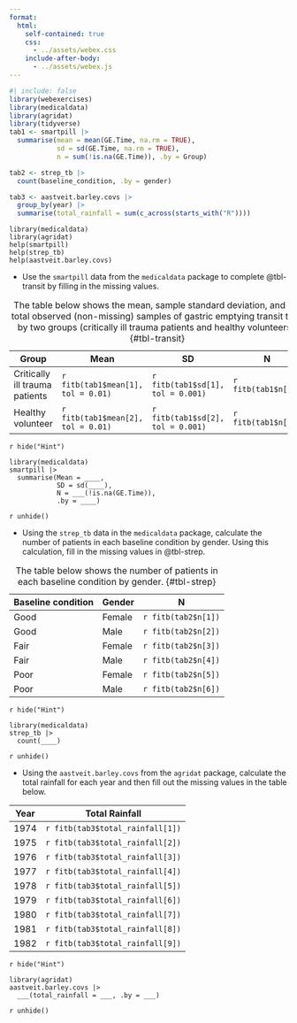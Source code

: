 ```yaml
---
format: 
  html:
    self-contained: true
    css: 
      - ../assets/webex.css
    include-after-body: 
      - ../assets/webex.js
---
```


```r
#| include: false
library(webexercises)
library(medicaldata)
library(agridat)
library(tidyverse)
tab1 <- smartpill |> 
  summarise(mean = mean(GE.Time, na.rm = TRUE), 
            sd = sd(GE.Time, na.rm = TRUE),
            n = sum(!is.na(GE.Time)), .by = Group)

tab2 <- strep_tb |> 
  count(baseline_condition, .by = gender)

tab3 <- aastveit.barley.covs |> 
  group_by(year) |> 
  summarise(total_rainfall = sum(c_across(starts_with("R"))))

```

```webr-r
library(medicaldata)
library(agridat)
help(smartpill)
help(strep_tb)
help(aastveit.barley.covs)
```


- Use the `smartpill` data from the `medicaldata` package to complete @tbl-transit by filling in the missing values. 


| Group | Mean | SD | N | 
|-------|-----------|---|---|
| Critically ill trauma patients | `r fitb(tab1$mean[1], tol = 0.01)` | `r fitb(tab1$sd[1], tol = 0.001)`   | `r fitb(tab1$n[1])`|
| Healthy volunteer | `r fitb(tab1$mean[2], tol = 0.01)` | `r fitb(tab1$sd[2], tol = 0.001)` | `r fitb(tab1$n[1])`|

: The table below shows the mean, sample standard deviation, and the total observed (non-missing) samples of gastric emptying transit time by two groups (critically ill trauma patients and healthy volunteers). {#tbl-transit}


`r hide("Hint")`

```webr-r
library(medicaldata)
smartpill |> 
  summarise(Mean = ____, 
            SD = sd(____),
            N = ___(!is.na(GE.Time)), 
            .by = ____)
```


`r unhide()`

- Using the `strep_tb` data in the `medicaldata` package, calculate the number of patients in each baseline condition by gender. Using this calculation, fill in the missing values in @tbl-strep.

| Baseline condition | Gender | N | 
| --- | --- | --- |
| Good | Female | `r fitb(tab2$n[1])` |
| Good | Male | `r fitb(tab2$n[2])` |
| Fair | Female | `r fitb(tab2$n[3])` |
| Fair | Male | `r fitb(tab2$n[4])` |
| Poor | Female | `r fitb(tab2$n[5])` |
| Poor | Male | `r fitb(tab2$n[6])` |

: The table below shows the number of patients in each baseline condition by gender. {#tbl-strep}

`r hide("Hint")`

```webr-r
library(medicaldata)
strep_tb |> 
  count(____)
```

`r unhide()`

- Using the `aastveit.barley.covs` from the `agridat` package, calculate the total rainfall for each year and then fill out the missing values in the table below.


| Year | Total Rainfall |
|------|----------------|
| 1974 | `r fitb(tab3$total_rainfall[1])` |
| 1975 | `r fitb(tab3$total_rainfall[2])` |
| 1976 | `r fitb(tab3$total_rainfall[3])` |
| 1977 | `r fitb(tab3$total_rainfall[4])` |
| 1978 | `r fitb(tab3$total_rainfall[5])` |
| 1979 | `r fitb(tab3$total_rainfall[6])` |
| 1980 | `r fitb(tab3$total_rainfall[7])` |
| 1981 | `r fitb(tab3$total_rainfall[8])` |
| 1982 | `r fitb(tab3$total_rainfall[9])` |


`r hide("Hint")`

```webr-r
library(agridat)
aastveit.barley.covs |> 
  ___(total_rainfall = ___, .by = ___)
```

`r unhide()`